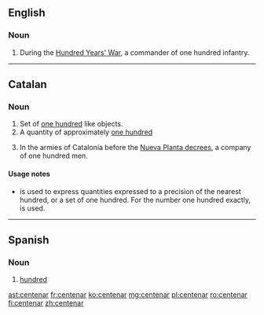 ==English==

===Noun===
{{en-noun}}

# {{context|historical|military|lang=en}} During the [[:w:Hundred Years' War|Hundred Years' War]], a commander of one hundred infantry.

----

==Catalan==

===Noun===
{{ca-noun|m}}

# Set of [[one hundred]] like objects.
# A quantity of approximately [[one hundred]]
# {{context|historical|military|lang=ca}} In the armies of Catalonia before the [[:w:Nueva Planta decrees|Nueva Planta decrees]], a company of one hundred men.

====Usage notes====
* {{term||Centenar|lang=ca}} is used to express quantities expressed to a precision of the nearest hundred, or a set of one hundred. For the number one hundred exactly, {{term|lang=ca|cent}} is used.

----

==Spanish==

===Noun===
{{es-noun|m|es}}

# [[hundred]]

[[ast:centenar]]
[[fr:centenar]]
[[ko:centenar]]
[[mg:centenar]]
[[pl:centenar]]
[[ro:centenar]]
[[fi:centenar]]
[[zh:centenar]]